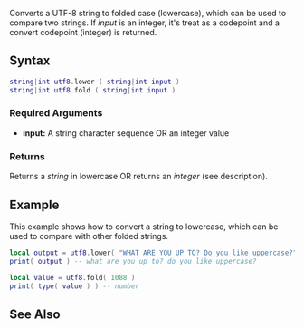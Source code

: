 
{{Shared function}}
{{Note box|You may want to read up on [https://www.w3.org/International/wiki/Case_folding case folding] for more information about the use of this function.}}
Converts a UTF-8 string to folded case (lowercase), which can be used to compare two strings. If ''input'' is an integer, it's treat as a codepoint and a convert codepoint (integer) is returned.

==Syntax==
<syntaxhighlight lang="lua">string|int utf8.lower ( string|int input )
string|int utf8.fold ( string|int input )</syntaxhighlight>

===Required Arguments===
*'''input:''' A string character sequence OR an integer value

===Returns===
Returns a ''string'' in lowercase OR returns an ''integer'' (see description).

==Example==
<section name="Server" class="server" show="true">
This example shows how to convert a string to lowercase, which can be used to compare with other folded strings.
<syntaxhighlight lang="lua">
local output = utf8.lower( "WHAT ARE YOU UP TO? Do you like uppercase?" )
print( output ) -- what are you up to? do you like uppercase?

local value = utf8.fold( 1088 )
print( type( value ) ) -- number
</syntaxhighlight>
</section>

==See Also==
{{UTF8 functions}}